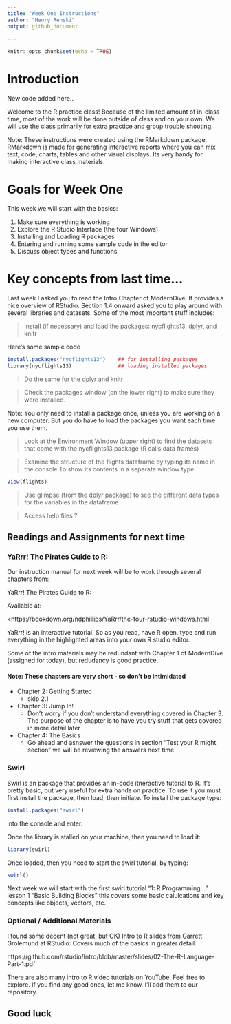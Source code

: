 ```yaml
---
title: "Week One Instructions"
author: "Henry Renski"
output: github_document
  
---
```


```r
knitr::opts_chunk$set(echo = TRUE)
```

# Introduction

New code added here..

Welcome to the R practice class!  Because of the limited amount of in-class time, most of the work will be done outside of class and on your own.  We will use the class primarily for extra practice and group trouble shooting.

Note:  These instructions were created using the RMarkdown package.  RMarkdown is made for generating interactive reports where you can mix text, code, charts, tables and other visual displays.  Its very handy for making interactive class materials.

#  Goals for Week One

This week we will start with the basics:

1. Make sure everything is working
2. Explore the R Studio Interface (the four Windows)
3. Installing and Loading R packages
4. Entering and running some sample code in the editor
5. Discuss object types and functions


# Key concepts from last time...

Last week I asked you to read the Intro Chapter of ModernDive.  It provides a nice overview of RStudio.  Section 1.4 onward asked you to play around with several libraries and datasets.  Some of the most important stuff includes:

> Install (if necessary) and load the packages: nycflights13, dplyr, and knitr

Here's some sample code

```r

install.packages("nycflights13")    ## for installing packages
library(nycflights13)               ## loading installed packages
```
> Do the same for the dplyr and knitr

> Check the packages window (on the lower right) to make sure they were installed.

Note:  You only need to install a package once, unless you are working on a new computer. But you do have to load the packages you want each time you use them.

> Look at the Environment Window (upper right) to find the datasets that come with the nycflights13 package (R calls data frames)

> Examine the structure of the flights dataframe by typing its name in the console
> To show its contents in a seperate window type:

```r

View(flights)
```

> Use glimpse (from the dplyr package) to see the different data types for the variables in the dataframe

> Access help files ?


## Readings and Assignments for next time

### YaRrr! The Pirates Guide to R:

Our instruction manual for next week will be to work through several chapters from:

YaRrr! The Pirates Guide to R:

Available at:

<https://bookdown.org/ndphillips/YaRrr/the-four-rstudio-windows.html

YaRrr! is an interactive tutorial.  So as you read, have R open, type and run everything in the highlighted areas into your own R studio editor.  

Some of the intro materials may be redundant with Chapter 1 of ModernDive (assigned for today), but redudancy is good practice.

####  Note:  These chapters are very short - so don't be intimidated

* Chapter 2:  Getting Started
  + skip 2.1
* Chapter 3:  Jump In!
  + Don't worry if you don't understand everything covered in Chapter 3.  The purpose of the chapter is to have you try stuff that gets covered in more detail later
* Chapter 4:  The Basics
  + Go ahead and asnswer the questions in section "Test your R might section" we will be reviewing the answers next time


### Swirl

Swirl is an package that provides an in-code itneractive tutorial to R.  It's pretty basic, but very useful for extra hands on practice.  To use it you must first install the package, then load, then initiate.  To install the package type:

```r

install.packages("swirl")  
```
	
into the console and enter.

 Once the library is stalled on your machine, then you need to load it:

```r

library(swirl)
```

Once loaded, then you need to start the swirl tutorial, by typing:

```r

swirl()
```

Next week we will start with the first swirl tutorial "1: R Programming..." lesson 1 "Basic Building Blocks" this covers some basic calulcations and key concepts like objects, vectors, etc.


### Optional / Additional Materials 

I found some decent (not great, but OK) Intro to R slides from Garrett Grolemund at RStudio:  Covers much of the basics in greater detail

https://github.com/rstudio/Intro/blob/master/slides/02-The-R-Language-Part-1.pdf

There are also many intro to R video tutorials on YouTube.  Feel free to explore.  If you find any good ones, let me know.  I'll add them to our repository.

## Good luck
